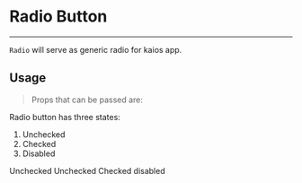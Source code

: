 

<Meta title="Component Lib| Radio Button" conponent={RadioButton}  />

# Radio Button
___
`Radio` will serve as generic radio for kaios app.

## Usage
> Props that can be passed are:

<Props of={RadioButton}/>

Radio button has three states:
1. Unchecked
2. Checked
3. Disabled

<Preview>
    <Story name="Radio Button Unchecked">
       <RadioButton name="check1" value="1"  checked={boolean('checked',false)} disabled={boolean('disabled',false)} onChange={action('onchange called')} />Unchecked
        Unchecked
    </Story>
    <Story name="Radio Button Checked">
       <RadioButton name="check1" value="1"  checked={true} disabled={false} onChange={action('onchange called')} />
       Checked
    </Story>
    <Story name="Radio Button Disabled">
       <RadioButton name="check1" value="1"  checked={false} disabled={true} onChange={action('onchange called')} />
       disabled
    </Story>
</Preview>